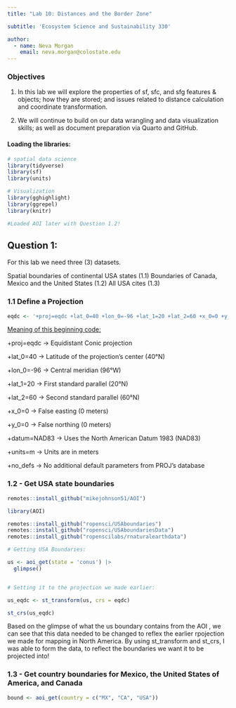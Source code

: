 ```yaml
---
title: "Lab 10: Distances and the Border Zone"

subtitle: 'Ecosystem Science and Sustainability 330'

author:
  - name: Neva Morgan
    email: neva.morgan@colostate.edu
---
```


### **Objectives**

1.  In this lab we will explore the properties of sf, sfc, and sfg features & objects; how they are stored; and issues related to distance calculation and coordinate transformation.

2.  We will continue to build on our data wrangling and data visualization skills; as well as document preparation via Quarto and GitHub.

#### Loading the libraries:

```r
# spatial data science
library(tidyverse)
library(sf)
library(units)

# Visualization
library(gghighlight)
library(ggrepel)
library(knitr)

#Loaded AOI later with Question 1.2!
```

## **Question 1:**

For this lab we need three (3) datasets.

Spatial boundaries of continental USA states (1.1) Boundaries of Canada, Mexico and the United States (1.2) All USA cites (1.3)

### **1.1 Define a Projection**

```r
eqdc <- '+proj=eqdc +lat_0=40 +lon_0=-96 +lat_1=20 +lat_2=60 +x_0=0 +y_0=0 +datum=NAD83 +units=m +no_defs'
```

[Meaning of this beginning code:]{.underline}

+proj=eqdc → Equidistant Conic projection

+lat_0=40 → Latitude of the projection’s center (40°N)

+lon_0=-96 → Central meridian (96°W)

+lat_1=20 → First standard parallel (20°N)

+lat_2=60 → Second standard parallel (60°N)

+x_0=0 → False easting (0 meters)

+y_0=0 → False northing (0 meters)

+datum=NAD83 → Uses the North American Datum 1983 (NAD83)

+units=m → Units are in meters

+no_defs → No additional default parameters from PROJ’s database

### **1.2 - Get USA state boundaries**

```r
remotes::install_github("mikejohnson51/AOI")

library(AOI)

remotes::install_github("ropensci/USAboundaries")
remotes::install_github("ropensci/USAboundariesData")
remotes::install_github("ropenscilabs/rnaturalearthdata")

# Getting USA Boundaries:

us <- aoi_get(state = 'conus') |>
  glimpse()


# Setting it to the projection we made earlier:

us_eqdc <- st_transform(us, crs = eqdc)

st_crs(us_eqdc)
```

Based on the glimpse of what the us boundary contains from the AOI , we can see that this data needed to be changed to reflex the earlier rpojection we made for mapping in North America. By using st_transform and st_crs, I was able to form the data, to reflect the boundaries we want it to be projected into!

### **1.3 - Get country boundaries for Mexico, the United States of America, and Canada**

```r

bound <- aoi_get(country = c("MX", "CA", "USA"))


```
